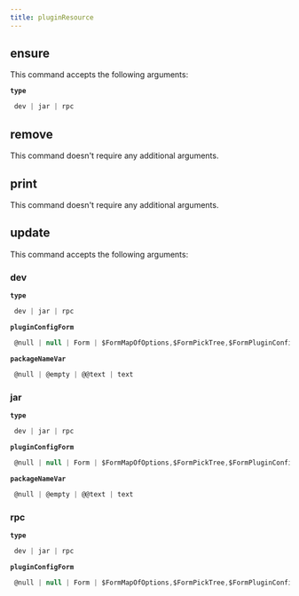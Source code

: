 ```yaml
---
title: pluginResource
---
```


## ensure

This command accepts the following arguments:

**`type`**
```js filename="type"
 dev | jar | rpc
```

## remove

This command doesn't require any additional arguments.


## print

This command doesn't require any additional arguments.


## update

This command accepts the following arguments:

### dev
**`type`**
```js filename="type"
 dev | jar | rpc
```
**`pluginConfigForm`**
```js filename="type"
 @null | null | Form | $FormMapOfOptions,$FormPickTree,$FormPluginConfig,$FormSetOfUser...
```
**`packageNameVar`**
```js filename="type"
 @null | @empty | @@text | text
```
### jar
**`type`**
```js filename="type"
 dev | jar | rpc
```
**`pluginConfigForm`**
```js filename="type"
 @null | null | Form | $FormMapOfOptions,$FormPickTree,$FormPluginConfig,$FormSetOfUser...
```
**`packageNameVar`**
```js filename="type"
 @null | @empty | @@text | text
```
### rpc
**`type`**
```js filename="type"
 dev | jar | rpc
```
**`pluginConfigForm`**
```js filename="type"
 @null | null | Form | $FormMapOfOptions,$FormPickTree,$FormPluginConfig,$FormSetOfUser...
```

